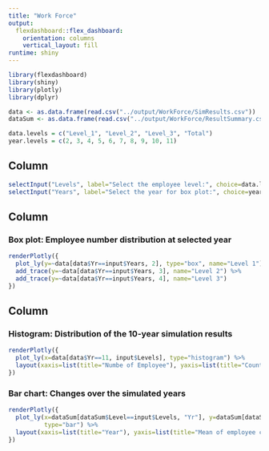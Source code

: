 ```yaml
---
title: "Work Force"
output: 
  flexdashboard::flex_dashboard:
    orientation: columns
    vertical_layout: fill
runtime: shiny
---
```


```r
library(flexdashboard)
library(shiny)
library(plotly)
library(dplyr)
```

```r
data <- as.data.frame(read.csv("../output/WorkForce/SimResults.csv"))
dataSum <- as.data.frame(read.csv("../output/WorkForce/ResultSummary.csv"))

data.levels = c("Level_1", "Level_2", "Level_3", "Total")
year.levels = c(2, 3, 4, 5, 6, 7, 8, 9, 10, 11)

```

Column {.sidebar data-width=200}
-----------------------------------------------------------------------

```r
selectInput("Levels", label="Select the employee level:", choice=data.levels)
selectInput("Years", label="Select the year for box plot:", choice=year.levels)

```
Column {data-width=400}
-----------------------------------------------------------------------
### **Box plot**: Employee number distribution at selected year

```r
renderPlotly({
  plot_ly(y=~data[data$Yr==input$Years, 2], type="box", name="Level 1") %>%
  add_trace(y=~data[data$Yr==input$Years, 3], name="Level 2") %>%
  add_trace(y=~data[data$Yr==input$Years, 4], name="Level 3")
})
```

Column {data-width=400}
-----------------------------------------------------------------------

### **Histogram**: Distribution of the 10-year simulation results

```r
renderPlotly({
  plot_ly(x=data[data$Yr==11, input$Levels], type="histogram") %>%
  layout(xaxis=list(title="Numbe of Employee"), yaxis=list(title="Count"))
})

```

### **Bar chart**: Changes over the simulated years

```r
renderPlotly({
  plot_ly(x=dataSum[dataSum$Level==input$Levels, "Yr"], y=dataSum[dataSum$Level==input$Levels, "Sim_Mean"],
          type="bar") %>%
  layout(xaxis=list(title="Year"), yaxis=list(title="Mean of employee count"))
})

```

